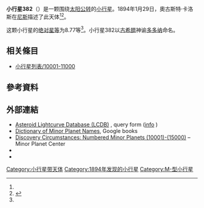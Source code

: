{{Infobox planet
 | minorplanet     = yes
 | name            = 382 Dodona
 | background      = #D6D6D6
 | image = 
 | image_size      = 
 | caption         =
 | discovery_ref   =  <ref name="MPC-object" />
 | discoverer      = [[奧古斯特·卡洛斯|奧古斯特·卡洛斯]]
 | discovery_site  = [[尼斯|尼斯]]
 | discovered      = 1894年1月29日
 | mpc_name        = 382 Dodona
 | alt_names       = 382 Dodona
 | pronounced      = 
 | named_after     = <ref name="MPC-object" />
 | mp_category     = [[主帶小行星|主帶小行星]] <ref name="MPC-object" /><ref name="jpldata" />
 | orbit_ref       = <ref name="a">[http://ssd.jpl.nasa.gov/sbdb.cgi?sstr=382 382] {{Wayback|url=http://ssd.jpl.nasa.gov/sbdb.cgi?sstr=382 |date=20201129061059 }}，小行星數據庫瀏覽器（JPL Small-Body Database Browser）－[[美国国家航空航天局|美国国家航空航天局]]喷气推进实验室</ref>
 | epoch           = 2018-03-23.0（[[儒略日|JD]] 2458200.5）
 | uncertainty     = 0
 | observation_arc = 
 | aphelion = {{convert|3.658|AU|km|3|abbr=on|lk=out}}
 | perihelion      = {{convert|2.5841353|AU|km|3|abbr=on}}
 | semimajor       = 3.1210953
 | eccentricity    = 0.1720422
 | period          = 5.51[[儒略年|yr]]
 | mean_anomaly    = 113.49789[[度|°]]
 | mean_motion     = {{Deg2DMS|0.17874890|sup=ms}} / day
 | inclination     = 7.39143
 | asc_node        = 313.50508°
 | arg_peri        = 270.17124
 | mean_diameter   = 
 | rotation        = 
 | albedo          =
 | spectral_type   =
 | abs_magnitude   = 8.77<ref name="jpldata" />
}}
'''小行星382'''（{{lang-en|382 Dodona}}）是一颗围绕[[太阳|太阳]][[公转|公转]]的[[小行星|小行星]]。1894年1月29日，奧古斯特·卡洛斯在[[尼斯|尼斯]]描述了此天体<ref name="a" /><ref>{{cite news|title=小行星列表|url=http://cfa-www.harvard.edu/iau/lists/NumberedMPs.txt|accessdate=2018-10-19|newspaper=哈佛大学|archive-date=2008-05-17|archive-url=https://web.archive.org/web/20080517010638/http://cfa-www.harvard.edu/iau/lists/NumberedMPs.txt|dead-url=no}}</ref>。

这颗小行星的[[绝对星等|绝对星等]]为8.77等<ref name="a" />。小行星382以[[古希腊|古希腊]]神谕[[多多纳|多多纳]]命名。

== 相关條目 ==
*[[小行星列表/10001-11000|小行星列表/10001-11000]]

== 參考資料 ==
{{reflist|refs=

<ref name="jpldata">{{cite web
 |type         = 2018-01-26 last obs.
 |title        = JPL Small-Body Database Browser:382 Dodona-382 Dodona
 |url          = https://ssd.jpl.nasa.gov/sbdb.cgi?sstr=382
 |publisher    = [[Jet_Propulsion_Laboratory|Jet Propulsion Laboratory]]
 |accessdate   = 28 March 2018
 |archive-date = 2020-11-29
 |archive-url  = https://web.archive.org/web/20201129061059/https://ssd.jpl.nasa.gov/sbdb.cgi?sstr=382
 |dead-url     = no
}}</ref>

<ref name="MPC-object">{{cite web
  |title      = 382 Dodona
  |work      = Minor Planet Center
  |url      = https://www.minorplanetcenter.net/db_search/show_object?object_id=382
  |accessdate      = 28 March 2018
  |archive-date      = 2016-03-04
  |archive-url      = https://web.archive.org/web/20160304114740/http://minorplanetcenter.net/db_search/show_object?object_id=382
  |dead-url      = no
  }}</ref>

}}

==  外部連結 ==
* [http://www.minorplanet.info/PHP/lcdbsummaryquery.php Asteroid Lightcurve Database (LCDB)] {{Wayback|url=http://www.minorplanet.info/PHP/lcdbsummaryquery.php |date=20171210173955 }}, query form ([http://www.minorplanet.info/lightcurvedatabase.html info] {{Wayback|url=http://www.minorplanet.info/lightcurvedatabase.html |date=20171216050541 }})
* [https://books.google.com/books?id=aeAg1X7afOoC&pg Dictionary of Minor Planet Names], Google books
* [http://www.minorplanetcenter.net/iau/lists/NumberedMPs010001.html Discovery Circumstances: Numbered Minor Planets (10001)-(15000)] {{Wayback|url=http://www.minorplanetcenter.net/iau/lists/NumberedMPs010001.html |date=20180612162317 }} – Minor Planet Center
* {{AstDys|382}}
* {{JPL small body}}

{{Minor Planet Number|[[小行星381|小行星381]]|[[小行星383|小行星383]]}}
{{小天体}}

[[Category:小行星带天体|Category:小行星带天体]]
[[Category:1894年发现的小行星|Category:1894年发现的小行星]]
[[Category:M-型小行星|Category:M-型小行星]]